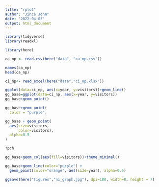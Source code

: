 ```yaml
---
title: "rplot"
author: "Jince John"
date: '2022-04-05'
output: html_document
---
```

```r
library(tidyverse)
library(readxl)
```


```r
library(here)
```

```r
ca_np <- read.csv(here("data", "ca_np.csv"))

```
```r
names(ca_np)
head(ca_np)
```
```r
ci_np<- read_excel(here("data","ci_np.xlsx"))
```
```r
ggplot(data=ci_np, aes(x=year, y=visitors))+geom_line()
gg_base=ggplot(data=ci_np, aes(x=year, y=visitors))
gg_base+geom_point()
```
```r
gg_base+geom_point(
  color = "purple",
```


```r
gg_base + geom_point(
  aes(size=visitors,
      color=visitors),
  alpha=0.5
)
```


```r
?pch
```
```r
gg_base+geom_col(aes(fill=visitors))+theme_minimal()
```
```r
gg_base+geom_line(color="purple") +
  geom_point(color="orange", aes(size=year), alpha=0.5)
```
```r
ggsave(here("figures","ni_graph.jpg"), dpi=180, width=8, height = 7)
```

